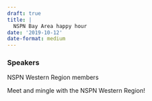 ```yaml
---
draft: true 
title: |
  NSPN Bay Area happy hour
date: '2019-10-12'
date-format: medium 
---
```



### Speakers  
NSPN Western Region members

Meet and mingle with the NSPN Western Region!


